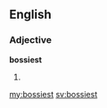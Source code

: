 ==English==

===Adjective===
'''bossiest'''

# {{superlative of|bossy}}

[[my:bossiest]]
[[sv:bossiest]]